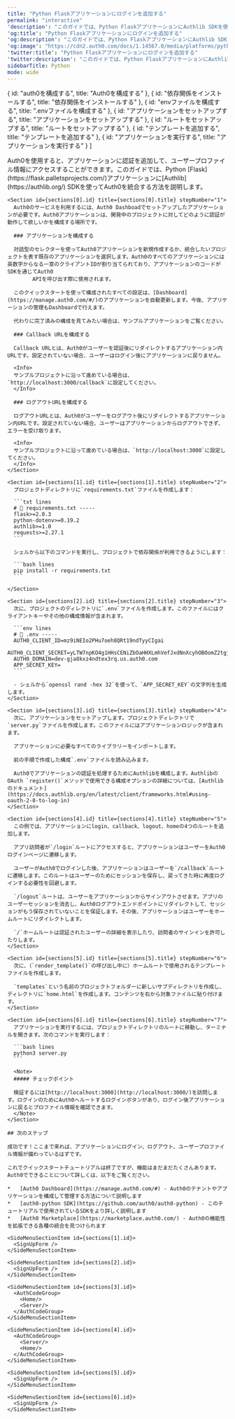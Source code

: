 ```yaml
---
title: "Python Flaskアプリケーションにログインを追加する"
permalink: "interactive"
'description': "このガイドでは、Python FlaskアプリケーションにAuthlib SDKを使ってAuth0を統合する方法を説明します。"
'og:title': "Python Flaskアプリケーションにログインを追加する"
'og:description': "このガイドでは、Python FlaskアプリケーションにAuthlib SDKを使ってAuth0を統合する方法を説明します。"
'og:image': "https://cdn2.auth0.com/docs/1.14567.0/media/platforms/python.png"
'twitter:title': "Python Flaskアプリケーションにログインを追加する"
'twitter:description': "このガイドでは、Python FlaskアプリケーションにAuthlib SDKを使ってAuth0を統合する方法を説明します。"
sidebarTitle: Python
mode: wide
---
```





<QuickstartButtons githubLink="https://github.com/auth0-samples/auth0-python-web-app/tree/master/01-Login" lang="ja-jp" />

  { id: "auth0を構成する", title: "Auth0を構成する" },
  { id: "依存関係をインストールする", title: "依存関係をインストールする" },
  { id: "envファイルを構成する", title: ".envファイルを構成する" },
  { id: "アプリケーションをセットアップする", title: "アプリケーションをセットアップする" },
  { id: "ルートをセットアップする", title: "ルートをセットアップする" },
  { id: "テンプレートを追加する", title: "テンプレートを追加する" },
  { id: "アプリケーションを実行する", title: "アプリケーションを実行する" }
]

<Recipe>
  <Content>
    Auth0を使用すると、アプリケーションに認証を追加して、ユーザープロファイル情報にアクセスすることができます。このガイドでは、Python [Flask](https://flask.palletsprojects.com/)アプリケーションに[Authlib](https://authlib.org/) SDKを使ってAuth0を統合する方法を説明します。

    <Section id={sections[0].id} title={sections[0].title} stepNumber="1">
      Auth0のサービスを利用するには、Auth0 Dashboadでセットアップしたアプリケーションが必要です。Auth0アプリケーションは、開発中のプロジェクトに対してどのように認証が動作して欲しいかを構成する場所です。

      ### アプリケーションを構成する

      対話型のセレクターを使ってAuth0アプリケーションを新規作成するか、統合したいプロジェクトを表す既存のアプリケーションを選択します。Auth0のすべてのアプリケーションには英数字からなる一意のクライアントIDが割り当てられており、アプリケーションのコードがSDKを通じてAuth0
            APIを呼び出す際に使用されます。

      このクイックスタートを使って構成されたすべての設定は、[Dashboard](https://manage.auth0.com/#/)のアプリケーションを自動更新します。今後、アプリケーションの管理もDashboardで行えます。

      代わりに完了済みの構成を見てみたい場合は、サンプルアプリケーションをご覧ください。

      ### Callback URLを構成する

      Callback URLとは、Auth0がユーザーを認証後にリダイレクトするアプリケーション内URLです。設定されていない場合、ユーザーはログイン後にアプリケーションに戻りません。

      <Info>
      サンプルプロジェクトに沿って進めている場合は、`http://localhost:3000/callback`に設定してください。
      </Info>

      ### ログアウトURLを構成する

      ログアウトURLとは、Auth0がユーザーをログアウト後にリダイレクトするアプリケーション内URLです。設定されていない場合、ユーザーはアプリケーションからログアウトできず、エラーを受け取ります。

      <Info>
      サンプルプロジェクトに沿って進めている場合は、`http://localhost:3000`に設定してください。
      </Info>
    </Section>

    <Section id={sections[1].id} title={sections[1].title} stepNumber="2">
      プロジェクトディレクトリに`requirements.txt`ファイルを作成します：

      ```txt lines
      # 📁 requirements.txt -----
      flask>=2.0.3
      python-dotenv>=0.19.2
      authlib>=1.0
      requests>=2.27.1
      ```

      シェルから以下のコマンドを実行し、プロジェクトで依存関係が利用できるようにします：

      ```bash lines
      pip install -r requirements.txt
      ```

    </Section>

    <Section id={sections[2].id} title={sections[2].title} stepNumber="3">
      次に、プロジェクトのディレクトリに`.env`ファイルを作成します。このファイルにはクライアントキーやその他の構成情報が含まれます。

      ```env lines
      # 📁 .env -----
      AUTH0_CLIENT_ID=mz9iNEIo2PHu7oeh8QRt19ndTyyCIgai
      AUTH0_CLIENT_SECRET=yLTW7npKO4g1HHsCENiZbOaHHXLmhVefJxdNnXcyhOBOomZ2tgjJjSC2pMK7Swvr
      AUTH0_DOMAIN=dev-gja8kxz4ndtex3rq.us.auth0.com
      APP_SECRET_KEY=
      ```

      - シェルから`openssl rand -hex 32`を使って、`APP_SECRET_KEY`の文字列を生成します。
    </Section>

    <Section id={sections[3].id} title={sections[3].title} stepNumber="4">
      次に、アプリケーションをセットアップします。プロジェクトディレクトリで`server.py`ファイルを作成します。このファイルにはアプリケーションロジックが含まれます。

      アプリケーションに必要なすべてのライブラリーをインポートします。

      前の手順で作成した構成`.env`ファイルを読み込みます。

      Auth0でアプリケーションの認証を処理するためにAuthlibを構成します。AuthlibのOAuth `register()`メソッドで使用できる構成オプションの詳細については、[Authlibのドキュメント](https://docs.authlib.org/en/latest/client/frameworks.html#using-oauth-2-0-to-log-in)
    </Section>

    <Section id={sections[4].id} title={sections[4].title} stepNumber="5">
      この例では、アプリケーションにlogin、callback、logout、homeの4つのルートを追加します。

      アプリ訪問者が`/login`ルートにアクセスすると、アプリケーションはユーザーをAuth0ログインページに遷移します。

      ユーザーがAuth0でログインした後、アプリケーションはユーザーを`/callback`ルートに遷移します。このルートはユーザーのためにセッションを保存し、戻ってきた時に再度ログインする必要性を回避します。

      `/logout`ルートは、ユーザーをアプリケーションからサインアウトさせます。アプリのユーザーセッションを消去し、Auth0ログアウトエンドポイントにリダイレクトして、セッションがもう保存されていないことを保証します。その後、アプリケーションはユーザーをホームルートにリダイレクトします。

      `/`ホームルートは認証されたユーザーの詳細を表示したり、訪問者のサインインを許可したりします。
    </Section>

    <Section id={sections[5].id} title={sections[5].title} stepNumber="6">
      次に、（`render_template()`の呼び出し中に）ホームルートで使用されるテンプレートファイルを作成します。

      `templates`という名前のプロジェクトフォルダーに新しいサブディレクトリを作成し、ディレクトリに`home.html`を作成します。コンテンツを右から対象ファイルに貼り付けます。
    </Section>

    <Section id={sections[6].id} title={sections[6].title} stepNumber="7">
      アプリケーションを実行するには、プロジェクトディレクトリのルートに移動し、ターミナルを開きます。次のコマンドを実行します：

      ```bash lines
      python3 server.py
      ```

      <Note>
      ##### チェックポイント

      検証するには[http://localhost:3000](http://localhost:3000/)を訪問します。ログインのためにAuth0へルートするログインボタンがあり、ログイン後アプリケーションに戻るとプロファイル情報を確認できます。
      </Note>
    </Section>

    ## 次のステップ

    成功です！ここまで来れば、アプリケーションにログイン、ログアウト、ユーザープロファイル情報が備わっているはずです。

    これでクイックスタートチュートリアルは終了ですが、機能はまだまだたくさんあります。Auth0でできることについて詳しくは、以下をご覧ください。

    *   [Auth0 Dashboard](https://manage.auth0.com/#) - Auth0のテナントやアプリケーションを構成して管理する方法について説明します
    *   [auth0-python SDK](https://github.com/auth0/auth0-python) - このチュートリアルで使用されているSDKをより詳しく説明します
    *   [Auth0 Marketplace](https://marketplace.auth0.com/) - Auth0の機能性を拡張できる各種の統合を見つけられます
  </Content>

  <SideMenu sections={sections}>
    <SideMenuSectionItem id={sections[0].id}>
      <SignUpForm />
    </SideMenuSectionItem>

    <SideMenuSectionItem id={sections[1].id}>
      <SignUpForm />
    </SideMenuSectionItem>

    <SideMenuSectionItem id={sections[2].id}>
      <SignUpForm />
    </SideMenuSectionItem>

    <SideMenuSectionItem id={sections[3].id}>
      <AuthCodeGroup>
        <Home/>
        <Server/>
      </AuthCodeGroup>
    </SideMenuSectionItem>

    <SideMenuSectionItem id={sections[4].id}>
      <AuthCodeGroup>
        <Server/>
        <Home/>
      </AuthCodeGroup>
    </SideMenuSectionItem>

    <SideMenuSectionItem id={sections[5].id}>
      <SignUpForm />
    </SideMenuSectionItem>

    <SideMenuSectionItem id={sections[6].id}>
      <SignUpForm />
    </SideMenuSectionItem>

  </SideMenu>
</Recipe>
